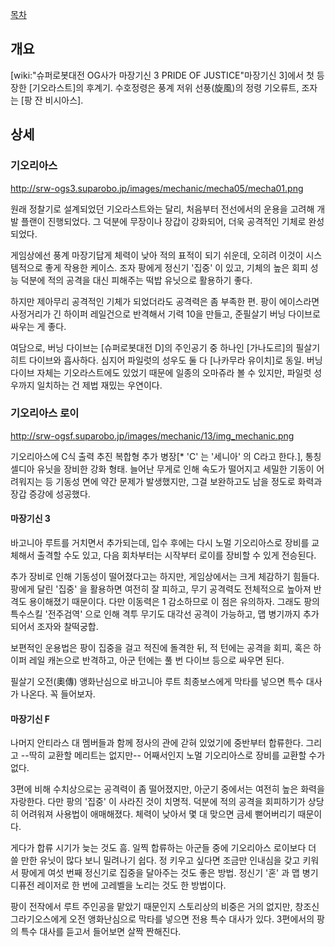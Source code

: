 [[목차]]

== 개요 ==
[wiki:"슈퍼로봇대전 OG사가 마장기신 3 PRIDE OF JUSTICE"마장기신 3]에서 첫 등장한 [기오라스트]의 후계기. 수호정령은 풍계 저위 선풍(旋風)의 정령 기오류트, 조자는 [팡 잔 비시아스].

== 상세 ==
=== 기오리아스 ===
http://srw-ogs3.suparobo.jp/images/mechanic/mecha05/mecha01.png
{{{#!html
<iframe width="560" height="315" src="https://www.youtube.com/embed/Y_fHQkTTlRs?feature=player_detailpage" frameborder="0" allowfullscreen></iframe>
}}}

원래 정찰기로 설계되었던 기오라스트와는 달리, 처음부터 전선에서의 운용을 고려해 개발 플랜이 진행되었다. 그 덕분에 무장이나 장갑이 강화되어, 더욱 공격적인 기체로 완성되었다.

게임상에선 풍계 마장기답게 체력이 낮아 적의 표적이 되기 쉬운데, 오히려 이것이 시스템적으로 좋게 작용한 케이스. 조자 팡에게 정신기 '집중' 이 있고, 기체의 높은 회피 성능 덕분에 적의 공격을 대신 피해주는 떡밥 유닛으로 활용하기 좋다.

하지만 제아무리 공격적인 기체가 되었더라도 공격력은 좀 부족한 편. 팡이 에이스라면 사정거리가 긴 하이퍼 레일건으로 반격해서 기력 10을 만들고, 준필살기 버닝 다이브로 싸우는 게 좋다.

여담으로, 버닝 다이브는 [슈퍼로봇대전 D]의 주인공기 중 하나인 [가나도르]의 필살기 히트 다이브와 흡사하다. 심지어 파일럿의 성우도 둘 다 [나카무라 유이치]로 동일. 버닝 다이브 자체는 기오라스트에도 있었기 때문에 일종의 오마쥬라 볼 수 있지만, 파일럿 성우까지 일치하는 건 제법 재밌는 우연이다.

=== 기오리아스 로이 ===
http://srw-ogsf.suparobo.jp/images/mechanic/13/img_mechanic.png

기오리아스에 C식 출력 추진 복합형 추가 병장[* 'C' 는 '세니아' 의 C라고 한다.], 통칭 셀디아 유닛을 장비한 강화 형태. 늘어난 무게로 인해 속도가 떨어지고 세밀한 기동이 어려워지는 등 기동성 면에 약간 문제가 발생했지만, 그걸 보완하고도 남을 정도로 화력과 장갑 증강에 성공했다.

==== 마장기신 3 ====
{{{#!html
<iframe width="560" height="315" src="https://www.youtube.com/embed/-DgFWPhg7hc?feature=player_detailpage" frameborder="0" allowfullscreen></iframe>
}}}

바고니아 루트를 거치면서 추가되는데, 입수 후에는 다시 노멀 기오리아스로 장비를 교체해서 출격할 수도 있고, 다음 회차부터는 시작부터 로이를 장비할 수 있게 전승된다.

추가 장비로 인해 기동성이 떨어졌다고는 하지만, 게임상에서는 크게 체감하기 힘들다. 팡에게 달린 '집중' 을 활용하면 여전히 잘 피하고, 무기 공격력도 전체적으로 높아져 반격도 용이해졌기 때문이다. 다만 이동력은 1 감소하므로 이 점은 유의하자. 그래도 팡의 특수스킬 '전주검역' 으로 인해 격투 무기도 대각선 공격이 가능하고, 맵 병기까지 추가되어서 조자와 찰떡궁합.

보편적인 운용법은 팡이 집중을 걸고 적진에 돌격한 뒤, 적 턴에는 공격을 회피, 혹은 하이퍼 레일 캐논으로 반격하고, 아군 턴에는 풀 번 다이브 등으로 싸우면 된다.

필살기 오전(奧傳) 앵화난심으로 바고니아 루트 최종보스에게 막타를 넣으면 특수 대사가 나온다. 꼭 들어보자.

==== 마장기신 F ====
{{{#!html
<iframe width="560" height="315" src="https://www.youtube.com/embed/p0qk5iZwtCM?feature=player_detailpage" frameborder="0" allowfullscreen></iframe>
}}}

나머지 안티라스 대 멤버들과 함께 정사의 관에 갇혀 있었기에 중반부터 합류한다. 그리고 --딱히 교환할 메리트는 없지만-- 어째서인지 노멀 기오리아스로 장비를 교환할 수가 없다.

3편에 비해 수치상으로는 공격력이 좀 떨어졌지만, 아군기 중에서는 여전히 높은 화력을 자랑한다. 다만 팡의 '집중' 이 사라진 것이 치명적. 덕분에 적의 공격을 회피하기가 상당히 어려워져 사용법이 애매해졌다. 체력이 낮아서 몇 대 맞으면 금세 뻗어버리기 때문이다.

게다가 합류 시기가 늦는 것도 흠. 일찍 합류하는 아군들 중에 기오리아스 로이보다 더 쓸 만한 유닛이 많다 보니 밀려나기 쉽다. 정 키우고 싶다면 조금만 인내심을 갖고 키워서 팡에게 여섯 번째 정신기로 집중을 달아주는 것도 좋은 방법. 정신기 '혼' 과 맵 병기 디퓨전 레이저로 한 번에 고레벨을 노리는 것도 한 방법이다.

팡이 전작에서 루트 주인공을 맡았기 때문인지 스토리상의 비중은 거의 없지만, 창조신 그라기오스에게 오전 앵화난심으로 막타를 넣으면 전용 특수 대사가 있다. 3편에서의 팡의 특수 대사를 듣고서 들어보면 살짝 짠해진다.
